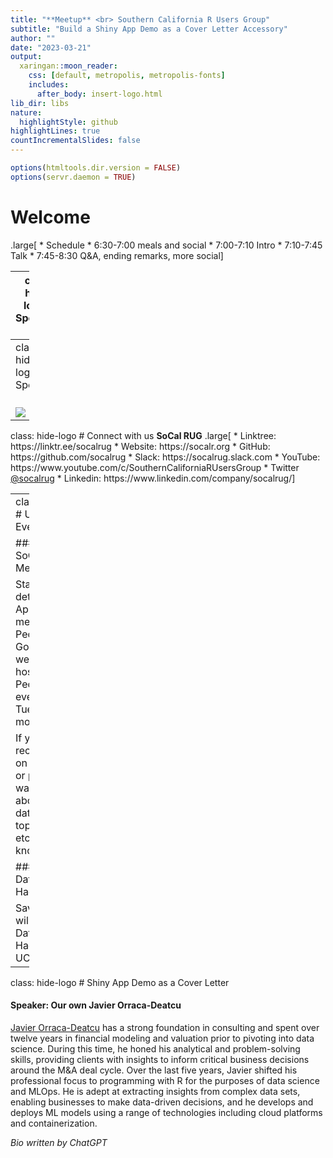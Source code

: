 ```yaml
---
title: "**Meetup** <br> Southern California R Users Group"
subtitle: "Build a Shiny App Demo as a Cover Letter Accessory"
author: ""
date: "2023-03-21"
output: 
  xaringan::moon_reader:
    css: [default, metropolis, metropolis-fonts]
    includes:
      after_body: insert-logo.html
lib_dir: libs
nature:
  highlightStyle: github
highlightLines: true
countIncrementalSlides: false
---
```


```r
options(htmltools.dir.version = FALSE)
options(servr.daemon = TRUE)
```

# Welcome

.large[
* Schedule
    * 6:30-7:00 meals and social
    * 7:00-7:10 Intro
    * 7:10-7:45 Talk
    * 7:45-8:30 Q&A, ending remarks, more social
]

---
class: hide-logo
# Sponsors
<br>
<br>
  
![](images/UCI_Merage_Business_School.jpg)
---
class: hide-logo
# Sponsors
<br>
<br>

![](images/MDS-Homepage-Header-1536x512.jpg)

---
class: hide-logo
# Connect with us
**SoCal RUG**
.large[
* Linktree: https://linktr.ee/socalrug
* Website: https://socalr.org
* GitHub: https://github.com/socalrug
* Slack: https://socalrug.slack.com
* YouTube: https://www.youtube.com/c/SouthernCaliforniaRUsersGroup
* Twitter [@socalrug](https://twitter.com/socalrug)
* Linkedin: https://www.linkedin.com/company/socalrug/
]

---
class: hide-logo
# Upcoming Events

### 4/18 - April SoCalRUG Meetup 

Stay tuned for details about our April monthly meetup at PeopleSpace. Going forward, we're hoping to host meetups at PeopleSpace every third Tuesday of the month.

If you have any recommendations on local speakers or presenters, or want to learn about a specific data science topic, R package, etc., please let us know!

### 4/22-4/23 Data Science Hackathon

Save the date, we will be hosting a Data Science Hackathon at UC-Irvine. 

---
class: hide-logo
# Shiny App Demo as a Cover Letter

#### Speaker: Our own **Javier Orraca-Deatcu**
[Javier Orraca-Deatcu](https://www.javierorracadeatcu.com) has a strong foundation in consulting and spent over twelve years in financial modeling and valuation prior to pivoting into data science. During this time, he honed his analytical and problem-solving skills, providing clients with insights to inform critical business decisions around the M&A deal cycle. Over the last five years, Javier shifted his professional focus to programming with R for the purposes of data science and MLOps. He is adept at extracting insights from complex data sets, enabling businesses to make data-driven decisions, and he develops and deploys ML models using a range of technologies including cloud platforms and containerization.


*Bio written by ChatGPT*

